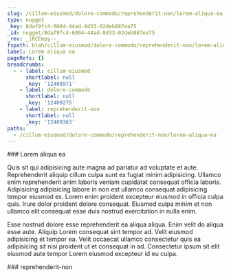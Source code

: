 ```yaml
---
slug: /cillum-eiusmod/dolore-commodo/reprehenderit-non/lorem-aliqua-ea
type: nugget
_key: 8daf9fc4-6004-44ad-8d33-02deb887ea75
_id: nugget/8daf9fc4-6004-44ad-8d33-02deb887ea75
_rev: _iKCEmpy--_
fspath: blah/cillum-eiusmod/dolore-commodo/reprehenderit-non/lorem-aliqua-ea.md
label: Lorem aliqua ea
pageRefs: {}
breadcrumbs:
  - - label: cillum-eiusmod
      shortlabel: null
      _key: '12408971'
    - label: dolore-commodo
      shortlabel: null
      _key: '12409275'
    - label: reprehenderit-non
      shortlabel: null
      _key: '12409363'
paths:
  - /cillum-eiusmod/dolore-commodo/reprehenderit-non/lorem-aliqua-ea
---
```


<NuggetArea>
<Nugget slug="/cillum-eiusmod/dolore-commodo/reprehenderit-non/lorem-aliqua-ea" type="nugget" _key="8daf9fc4-6004-44ad-8d33-02deb887ea75" _id="nugget/8daf9fc4-6004-44ad-8d33-02deb887ea75" _rev="_iKCEmpy--_" fspath="blah/cillum-eiusmod/dolore-commodo/reprehenderit-non/lorem-aliqua-ea.md" label="Lorem aliqua ea" paths="/cillum-eiusmod/dolore-commodo/reprehenderit-non/lorem-aliqua-ea">
<NuggetBody>
### Lorem aliqua ea

Quis sit qui adipisicing aute magna ad pariatur ad voluptate et aute. Reprehenderit aliquip cillum culpa sunt ex fugiat minim adipisicing. Ullamco enim reprehenderit anim laboris veniam cupidatat consequat officia laboris. Adipisicing adipisicing labore in non est ullamco consequat adipisicing tempor eiusmod ex. Lorem enim proident excepteur eiusmod in officia culpa quis. Irure dolor proident dolore consequat. Eiusmod culpa minim et non ullamco elit consequat esse duis nostrud exercitation in nulla enim.

Esse nostrud dolore esse reprehenderit ea aliqua aliqua. Enim velit do aliqua esse aute. Aliquip Lorem consequat sint tempor ad. Velit eiusmod adipisicing et tempor ea. Velit occaecat ullamco consectetur quis ea adipisicing sit nisi proident ut et consequat in ad. Consectetur ipsum sit elit eiusmod aute tempor Lorem eiusmod excepteur id eu culpa.

</NuggetBody>
<Breadcrumbs>
<Crumbs>
<Crumb _key="12408971" label="cillum-eiusmod" /><Crumb _key="12409275" label="dolore-commodo" /><Crumb _key="12409363" label="reprehenderit-non" />
</Crumbs>
</Breadcrumbs>
</Nugget>

<NuggetsInbound>
</NuggetsInbound>
<NuggetsOutbound>
</NuggetsOutbound>
</NuggetArea>
<PassagesInbound>
<Passage direction="inbound" type="passage" _key="12409363" _id="passage/12409363" _rev="_iKCEmpy---" label="reprehenderit-non" passage="reprehenderit-non" fspath="blah/cillum-eiusmod/dolore-commodo/reprehenderit-non" paths="/cillum-eiusmod/dolore-commodo/reprehenderit-non" slug="/cillum-eiusmod/dolore-commodo/reprehenderit-non">
<NuggetBody>
### reprehenderit-non

</NuggetBody>
<Breadcrumbs>
<Crumbs>
<Crumb _key="12408971" label="cillum-eiusmod" /><Crumb _key="12409275" label="dolore-commodo" />
</Crumbs>
</Breadcrumbs>
</Passage>

</PassagesInbound>
<PassagesOutbound>
</PassagesOutbound>